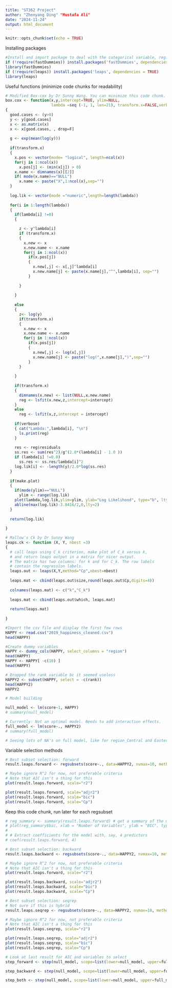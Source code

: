 ---
title: "ST362 Project"
author: "Zhenyang Ding" "Mustafa Ali"
date: "2024-11-24"
output: html_document
---

```{r setup, include=FALSE}
knitr::opts_chunk$set(echo = TRUE)
```


Installing packages
```{r}
#Install and import package to deal with the categorical variable, region.
if (!require(fastDummies)) install.packages('fastDummies', dependencies = TRUE)
library(fastDummies)
if (!require(leaps)) install.packages('leaps', dependencies = TRUE)
library(leaps)
```
Useful functions (minimize code chunks for readability)
```{r}
# Modified Box-cox by Dr Sunny Wang. You can minimize this code chunk.
box.cox <- function(x,y,intercept=TRUE, ylim=NULL, 
                    lambda =seq (-1, 1, len=21), transform.x=FALSE,verbose =TRUE, make.plot=TRUE)
{
  good.cases <- (y>0)
  y <- y[good.cases]
  x <- as.matrix(x)
  x <- x[good.cases, , drop=F]
  
  g <- exp(mean(log(y)))
  
  if(transform.x)
  { 
    x.pos <- vector(mode= "logical", length=ncol(x))
    for(j in 1:ncol(x))
      x.pos[j] <- (min(x[j]) > 0)
    x.name <- dimnames(x)[[2]]
    if( mode(x.name)=="NULL")
      x.name <- paste("X",1:ncol(x),sep="")
  } 
  
  log.lik <- vector(mode ="numeric",length=length(lambda))
  
  for(i in 1:length(lambda))
  {     
    if(lambda[i] !=0)
    {  

      z <- y^lambda[i]
      if (transform.x)
      {  
        x.new <- x 
        x.new.name <- x.name
        for(j in 1:ncol(x))
          if(x.pos[j])
          { 
            x.new[,j] <- x[,j]^lambda[i] 
            x.new.name[j] <- paste(x.name[j],"^",lambda[i], sep="")
          }
        
      }
      
    }
    
    else
    { 
      z<- log(y)
      if(transform.x)
      { 
        x.new <- x 
        x.new.name <- x.name
        for(j in 1:ncol(x))
          if(x.pos[j])
          { 
            x.new[,j] <- log(x[,j])
            x.new.name[j] <- paste("log(",x.name[j],")",sep="")
          }
      }
      
    }
    
    if(transform.x)
    {
      dimnames(x.new) <- list(NULL,x.new.name)
      reg <- lsfit(x.new,z,intercept=intercept) 
    }
    else 
      reg <- lsfit(x,z,intercept = intercept)
    
    if(verbose)
    { cat("Lambda:",lambda[i], "\n")
      ls.print(reg)
    }
    
    res <- reg$residuals
    ss.res <- sum(res^2)/g^(2.0*(lambda[i] - 1.0 ))
    if (lambda[i] !=0.0)
      ss.res <- ss.res/lambda[i]^2
    log.lik[i] <- -length(y)/2.0*log(ss.res)
  }
  
  if(make.plot)
  { 
    if(mode(ylim)=="NULL")
      ylim <- range(log.lik)
    plot(lambda,log.lik,ylim=ylim, ylab="Log Likelihood", type="b", lty=1)
    abline(max(log.lik)-3.8416/2,0,lty=2)
  }
  
  return(log.lik)
  
}
```

```{r}
# Mallow's Ck by Dr Sunny Wang
leaps.ck <- function (X, Y, nbest =3) 
{
  # call leaps using C_k criterion, make plot of C_k versus k,
  # and return leaps output in a matrix for nicer output.
  # The matrix has two columns: for k and for C_k. The row labels
  # contain the regression labels.
  leaps.out <- leaps(X,Y,method="Cp",nbest=nbest)
  
  leaps.mat <- cbind(leaps.out$size,round(leaps.out$Cp,digits=4))
  
  colnames(leaps.mat) <- c("k","C_k")
  
  leaps.mat <- cbind(leaps.out$which, leaps.mat)
  
  return(leaps.mat)
  
} 
```


```{r}
#Import the csv file and display the first few rows
HAPPY <- read.csv("2019_happiness_cleaned.csv")
head(HAPPY)

#Create dummy variables
HAPPY <- dummy_cols(HAPPY, select_columns = "region")
head(HAPPY)
HAPPY <- HAPPY[ -c(10) ]
head(HAPPY)

# Dropped the rank variable bc it seemed useless
HAPPY2 <- subset(HAPPY, select = -c(rank))
head(HAPPY2)
HAPPY2
```

```{r}
# Model building

null_model <- lm(score~1, HAPPY)
# summary(null_model)

# Currently: Not an optimal model. Needs to add interaction effects.
full_model <- lm(score~., HAPPY2)
# summary(full_model)

# Seeing lots of NA's on full model, like for region_Central and Eastern Europe. Why is this?
```

Variable selection methods
```{r}
# Best subset selection: forward
result.leaps.forward <- regsubsets(score~., data=HAPPY2, nvmax=10, method="forward") # run best subsets selection

# Maybe ignore R^2 for now, not preferable criteria
# Note that AIC isn't a thing for this
plot(result.leaps.forward, scale="r2")

plot(result.leaps.forward, scale="adjr2")
plot(result.leaps.forward, scale="bic")
plot(result.leaps.forward, scale="Cp")

```

Keep this code chunk, run later for each regsubset
```{r}
# reg_summary <- summary(result.leaps.forward) # get a summary of the models
# plot(reg_summary$bic, xlab = "Number of Variables", ylab = "BIC", type = "b")
# 
# # Extract coefficients for the model with, say, 4 predictors
# coef(result.leaps.forward, 4)
```

```{r}
# Best subset selection: backward
result.leaps.backward <- regsubsets(score~., data=HAPPY2, nvmax=10, method="backward") 

# Maybe ignore R^2 for now, not preferable criteria
# Note that AIC isn't a thing for this
plot(result.leaps.forward, scale="r2")

plot(result.leaps.backward, scale="adjr2")
plot(result.leaps.backward, scale="bic")
plot(result.leaps.backward, scale="Cp")
```
```{r}
# Best subset selection: seqrep
# Not sure if this is hybrid
result.leaps.seqrep <- regsubsets(score~., data=HAPPY2, nvmax=10, method="seqrep") 

# Maybe ignore R^2 for now, not preferable criteria
# Note that AIC isn't a thing for this
plot(result.leaps.seqrep, scale="r2")

plot(result.leaps.seqrep, scale="adjr2")
plot(result.leaps.seqrep, scale="bic")
plot(result.leaps.seqrep, scale="Cp")
```


```{r}
# Look at last result for AIC and variables to select
step_forward <- step(null_model, scope=list(lower=null_model, upper=full_model), direction="forward")
```
```{r}
step_backward <- step(null_model, scope=list(lower=null_model, upper=full_model), direction="backward")

```





```{r}
step_both <- step(null_model, scope=list(lower=null_model, upper=full_model), direction="both")
```


```{r}

```